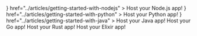 <CardGroup cols={3}>
  <Card
    title="Node.js"
    icon={<svg xmlns="http://www.w3.org/2000/svg" viewBox="0 0 448 512"><path fill="#2563eb" d="M224 508c-6.7 0-13.5-1.8-19.4-5.2l-61.7-36.5c-9.2-5.2-4.7-7-1.7-8 12.3-4.3 14.8-5.2 27.9-12.7 1.4-.8 3.2-.5 4.6.4l47.4 28.1c1.7 1 4.1 1 5.7 0l184.7-106.6c1.7-1 2.8-3 2.8-5V149.3c0-2.1-1.1-4-2.9-5.1L226.8 37.7c-1.7-1-4-1-5.7 0L36.6 144.3c-1.8 1-2.9 3-2.9 5.1v213.1c0 2 1.1 4 2.9 4.9l50.6 29.2c27.5 13.7 44.3-2.4 44.3-18.7V167.5c0-3 2.4-5.3 5.4-5.3h23.4c2.9 0 5.4 2.3 5.4 5.3V378c0 36.6-20 57.6-54.7 57.6-10.7 0-19.1 0-42.5-11.6l-48.4-27.9C8.1 389.2.7 376.3.7 362.4V149.3c0-13.8 7.4-26.8 19.4-33.7L204.6 9c11.7-6.6 27.2-6.6 38.8 0l184.7 106.7c12 6.9 19.4 19.8 19.4 33.7v213.1c0 13.8-7.4 26.7-19.4 33.7L243.4 502.8c-5.9 3.4-12.6 5.2-19.4 5.2zm149.1-210.1c0-39.9-27-50.5-83.7-58-57.4-7.6-63.2-11.5-63.2-24.9 0-11.1 4.9-25.9 47.4-25.9 37.9 0 51.9 8.2 57.7 33.8.5 2.4 2.7 4.2 5.2 4.2h24c1.5 0 2.9-.6 3.9-1.7s1.5-2.6 1.4-4.1c-3.7-44.1-33-64.6-92.2-64.6-52.7 0-84.1 22.2-84.1 59.5 0 40.4 31.3 51.6 81.8 56.6 60.5 5.9 65.2 14.8 65.2 26.7 0 20.6-16.6 29.4-55.5 29.4-48.9 0-59.6-12.3-63.2-36.6-.4-2.6-2.6-4.5-5.3-4.5h-23.9c-3 0-5.3 2.4-5.3 5.3 0 31.1 16.9 68.2 97.8 68.2 58.4-.1 92-23.2 92-63.4z"/></svg>}
    href="../articles/getting-started-with-nodejs"
  >
    Host your Node.js app!
  </Card>
  <Card
    title="Python"
    icon={<svg xmlns="http://www.w3.org/2000/svg" viewBox="0 0 448 512"><path fill="#2563eb" d="M439.8 200.5c-7.7-30.9-22.3-54.2-53.4-54.2h-40.1v47.4c0 36.8-31.2 67.8-66.8 67.8H172.7c-29.2 0-53.4 25-53.4 54.3v101.8c0 29 25.2 46 53.4 54.3 33.8 9.9 66.3 11.7 106.8 0 26.9-7.8 53.4-23.5 53.4-54.3v-40.7H226.2v-13.6h160.2c31.1 0 42.6-21.7 53.4-54.2 11.2-33.5 10.7-65.7 0-108.6zM286.2 404c11.1 0 20.1 9.1 20.1 20.3 0 11.3-9 20.4-20.1 20.4-11 0-20.1-9.2-20.1-20.4.1-11.3 9.1-20.3 20.1-20.3zM167.8 248.1h106.8c29.7 0 53.4-24.5 53.4-54.3V91.9c0-29-24.4-50.7-53.4-55.6-35.8-5.9-74.7-5.6-106.8.1-45.2 8-53.4 24.7-53.4 55.6v40.7h106.9v13.6h-147c-31.1 0-58.3 18.7-66.8 54.2-9.8 40.7-10.2 66.1 0 108.6 7.6 31.6 25.7 54.2 56.8 54.2H101v-48.8c0-35.3 30.5-66.4 66.8-66.4zm-6.7-142.6c-11.1 0-20.1-9.1-20.1-20.3.1-11.3 9-20.4 20.1-20.4 11 0 20.1 9.2 20.1 20.4s-9 20.3-20.1 20.3z"/></svg>}
    href="../articles/getting-started-with-python"
  >
    Host your Python app!
  </Card>
  <Card
    title="Java"
    icon={<svg xmlns="http://www.w3.org/2000/svg" viewBox="0 0 384 512"><path fill="#2563eb" d="M277.74 312.9c9.8-6.7 23.4-12.5 23.4-12.5s-38.7 7-77.2 10.2c-47.1 3.9-97.7 4.7-123.1 1.3-60.1-8 33-30.1 33-30.1s-36.1-2.4-80.6 19c-52.5 25.4 130 37 224.5 12.1zm-85.4-32.1c-19-42.7-83.1-80.2 0-145.8C296 53.2 242.84 0 242.84 0c21.5 84.5-75.6 110.1-110.7 162.6-23.9 35.9 11.7 74.4 60.2 118.2zm114.6-176.2c.1 0-175.2 43.8-91.5 140.2 24.7 28.4-6.5 54-6.5 54s62.7-32.4 33.9-72.9c-26.9-37.8-47.5-56.6 64.1-121.3zm-6.1 270.5a12.19 12.19 0 0 1-2 2.6c128.3-33.7 81.1-118.9 19.8-97.3a17.33 17.33 0 0 0-8.2 6.3 70.45 70.45 0 0 1 11-3c31-6.5 75.5 41.5-20.6 91.4zM348 437.4s14.5 11.9-15.9 21.2c-57.9 17.5-240.8 22.8-291.6.7-18.3-7.9 16-19 26.8-21.3 11.2-2.4 17.7-2 17.7-2-20.3-14.3-131.3 28.1-56.4 40.2C232.84 509.4 401 461.3 348 437.4zM124.44 396c-78.7 22 47.9 67.4 148.1 24.5a185.89 185.89 0 0 1-28.2-13.8c-44.7 8.5-65.4 9.1-106 4.5-33.5-3.8-13.9-15.2-13.9-15.2zm179.8 97.2c-78.7 14.8-175.8 13.1-233.3 3.6 0-.1 11.8 9.7 72.4 13.6 92.2 5.9 233.8-3.3 237.1-46.9 0 0-6.4 16.5-76.2 29.7zM260.64 353c-59.2 11.4-93.5 11.1-136.8 6.6-33.5-3.5-11.6-19.7-11.6-19.7-86.8 28.8 48.2 61.4 169.5 25.9a60.37 60.37 0 0 1-21.1-12.8z"/></svg>}
    href="../articles/getting-started-with-java"
  >
    Host your Java app!
  </Card>
  <Card
    title="Go"
    href="../articles/getting-started-with-go"
  >
    Host your Go app!
  </Card>
  <Card
    title="Rust"
    href="../articles/getting-started-with-rust"
  >
    Host your Rust app!
  </Card>
  <Card
    title="Elixir"
    href="../articles/getting-started-with-elixir"
  >
    Host your Elixir app!
  </Card>
</CardGroup>